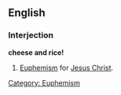 ==English==

===Interjection===
'''cheese and rice!'''
# [[Euphemism]] for [[Jesus Christ]].

[[Category: Euphemism]]